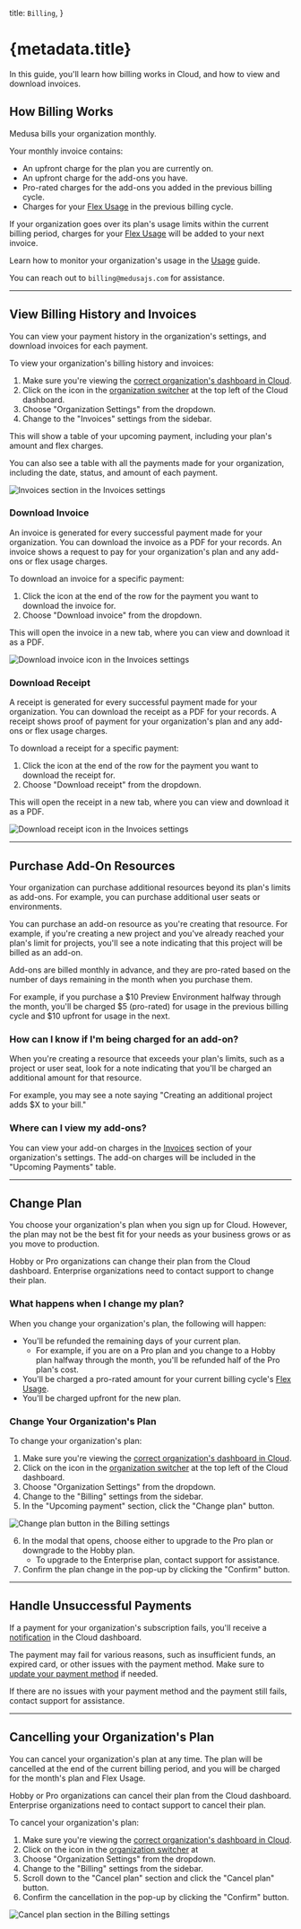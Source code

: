 
  title: `Billing`,
}

# {metadata.title}

In this guide, you'll learn how billing works in Cloud, and how to view and download invoices.

## How Billing Works

Medusa bills your organization monthly. 

Your monthly invoice contains:  

- An upfront charge for the plan you are currently on.
- An upfront charge for the add-ons you have.
- Pro-rated charges for the add-ons you added in the previous billing cycle.
- Charges for your [Flex Usage](../usage/page.mdx#what-is-flex-usage) in the previous billing cycle.

If your organization goes over its plan's usage limits within the current billing period, charges for your [Flex Usage](../usage/page.mdx#what-is-flex-usage) will be added to your next invoice.

Learn how to monitor your organization's usage in the [Usage](../usage/page.mdx) guide.

<Note title="Got questions?">

You can reach out to `billing@medusajs.com` for assistance.

</Note>

---

## View Billing History and Invoices

You can view your payment history in the organization's settings, and download invoices for each payment.

To view your organization's billing history and invoices:

1. Make sure you're viewing the [correct organization's dashboard in Cloud](../organizations/page.mdx#switch-organization).
2. Click on the <InlineIcon Icon={ChevronUpDown} alt="switch organization" /> icon in the [organization switcher](../organizations/page.mdx#switch-organization) at the top left of the Cloud dashboard.
3. Choose "Organization Settings" from the dropdown.
4. Change to the "Invoices" settings from the sidebar.

This will show a table of your upcoming payment, including your plan's amount and flex charges.

You can also see a table with all the payments made for your organization, including the date, status, and amount of each payment.

![Invoices section in the Invoices settings](https://res.cloudinary.com/dza7lstvk/image/upload/v1750242280/Cloud/CleanShot_2025-06-18_at_13.20.39_2x_gar9lb.png)

### Download Invoice

An invoice is generated for every successful payment made for your organization. You can download the invoice as a PDF for your records. An invoice shows a request to pay for your organization's plan and any add-ons or flex usage charges.

To download an invoice for a specific payment:

1. Click the <InlineIcon Icon={EllipsisHorizontal} alt="three-dots" /> icon at the end of the row for the payment you want to download the invoice for.
2. Choose "Download invoice" from the dropdown.

This will open the invoice in a new tab, where you can view and download it as a PDF.

![Download invoice icon in the Invoices settings](https://res.cloudinary.com/dza7lstvk/image/upload/v1750242445/Cloud/CleanShot_2025-06-18_at_13.27.05_2x_qqibor.png)

### Download Receipt

A receipt is generated for every successful payment made for your organization. You can download the receipt as a PDF for your records. A receipt shows proof of payment for your organization's plan and any add-ons or flex usage charges.

To download a receipt for a specific payment:

1. Click the <InlineIcon Icon={EllipsisHorizontal} alt="three-dots" /> icon at the end of the row for the payment you want to download the receipt for.
2. Choose "Download receipt" from the dropdown.

This will open the receipt in a new tab, where you can view and download it as a PDF.

![Download receipt icon in the Invoices settings](https://res.cloudinary.com/dza7lstvk/image/upload/v1750242600/Cloud/CleanShot_2025-06-18_at_13.30.03_2x_wwm3yo.png)

---

## Purchase Add-On Resources

Your organization can purchase additional resources beyond its plan's limits as add-ons. For example, you can purchase additional user seats or environments.

You can purchase an add-on resource as you're creating that resource. For example, if you're creating a new project and you've already reached your plan's limit for projects, you'll see a note indicating that this project will be billed as an add-on.

Add-ons are billed monthly in advance, and they are pro-rated based on the number of days remaining in the month when you purchase them.

For example, if you purchase a $10 Preview Environment halfway through the month, you'll be charged $5 (pro-rated) for usage in the previous billing cycle and $10 upfront for usage in the next.

### How can I know if I'm being charged for an add-on?

When you're creating a resource that exceeds your plan's limits, such as a project or user seat, look for a note indicating that you'll be charged an additional amount for that resource.

For example, you may see a note saying "Creating an additional project adds $X to your bill."

### Where can I view my add-ons?

You can view your add-on charges in the [Invoices](#view-billing-history-and-invoices) section of your organization's settings. The add-on charges will be included in the "Upcoming Payments" table.

---

## Change Plan

You choose your organization's plan when you sign up for Cloud. However, the plan may not be the best fit for your needs as your business grows or as you move to production.

Hobby or Pro organizations can change their plan from the Cloud dashboard. Enterprise organizations need to contact support to change their plan.

### What happens when I change my plan?

When you change your organization's plan, the following will happen:

- You'll be refunded the remaining days of your current plan.
    - For example, if you are on a Pro plan and you change to a Hobby plan halfway through the month, you'll be refunded half of the Pro plan's cost.
- You'll be charged a pro-rated amount for your current billing cycle's [Flex Usage](../usage/page.mdx).
- You'll be charged upfront for the new plan.

### Change Your Organization's Plan

To change your organization's plan:

1. Make sure you're viewing the [correct organization's dashboard in Cloud](../organizations/page.mdx#switch-organization).
2. Click on the <InlineIcon Icon={ChevronUpDown} alt="switch organization" /> icon in the [organization switcher](../organizations/page.mdx#switch-organization) at the top left of the Cloud dashboard.
3. Choose "Organization Settings" from the dropdown.
4. Change to the "Billing" settings from the sidebar.
5. In the "Upcoming payment" section, click the "Change plan" button.

![Change plan button in the Billing settings](https://res.cloudinary.com/dza7lstvk/image/upload/v1759415060/Cloud/CleanShot_2025-10-02_at_17.23.41_2x_dtqz5r.png)

6. In the modal that opens, choose either to upgrade to the Pro plan or downgrade to the Hobby plan.
    - To upgrade to the Enterprise plan, contact support for assistance.
7. Confirm the plan change in the pop-up by clicking the "Confirm" button.

---

## Handle Unsuccessful Payments

If a payment for your organization's subscription fails, you'll receive a [notification](../notifications/page.mdx) in the Cloud dashboard.

The payment may fail for various reasons, such as insufficient funds, an expired card, or other issues with the payment method. Make sure to [update your payment method](./manage/page.mdx#manage-payment-methods) if needed.

If there are no issues with your payment method and the payment still fails, contact support for assistance.

---

## Cancelling your Organization's Plan

You can cancel your organization's plan at any time. The plan will be cancelled at the end of the current billing period, and you will be charged for the month's plan and Flex Usage.

Hobby or Pro organizations can cancel their plan from the Cloud dashboard. Enterprise organizations need to contact support to cancel their plan.

To cancel your organization's plan:

1. Make sure you're viewing the [correct organization's dashboard in Cloud](../organizations/page.mdx#switch-organization).
2. Click on the <InlineIcon Icon={ChevronUpDown} alt="switch organization" /> icon in the [organization switcher](../organizations/page.mdx#switch-organization) at
3. Choose "Organization Settings" from the dropdown.
4. Change to the "Billing" settings from the sidebar.
5. Scroll down to the "Cancel plan" section and click the "Cancel plan" button.
6. Confirm the cancellation in the pop-up by clicking the "Confirm" button.

![Cancel plan section in the Billing settings](https://res.cloudinary.com/dza7lstvk/image/upload/v1759415806/Cloud/CleanShot_2025-10-02_at_17.30.39_2x_d8ixwc.png)
